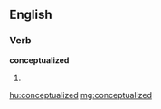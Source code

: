 ==English==

===Verb===
'''conceptualized'''

# {{past of|[[conceptualize]]}}

[[hu:conceptualized]]
[[mg:conceptualized]]